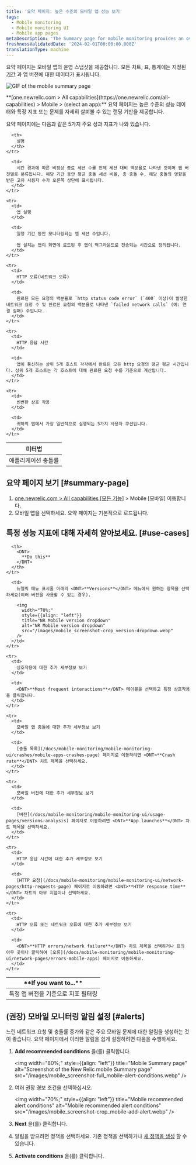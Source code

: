 ```yaml
---
title: '요약 페이지: 높은 수준의 모바일 앱 성능 보기'
tags:
  - Mobile monitoring
  - Mobile monitoring UI
  - Mobile app pages
metaDescription: 'The Summary page for mobile monitoring provides an overview of HTTP requests, active users, interactions, errors or network failures, and recent events.'
freshnessValidatedDate: '2024-02-01T00:00:00.000Z'
translationType: machine
---
```


요약 페이지는 모바일 앱의 운영 스냅샷을 제공합니다. 모든 차트, 표, 통계에는 지정된 [기간](/docs/query-your-data/explore-query-data/dashboards/manage-your-dashboard/#dash-time-picker) 과 앱 버전에 대한 데이터가 표시됩니다.

<img
  title="Mobile summary page"
  alt="GIF of the mobile summary page"
  src="/images/mobile_screenshot-full_summary-gif.gif"
/>

<figcaption>
  <DNT>**[one.newrelic.com > All capabilities](https://one.newrelic.com/all-capabilities) > Mobile > (select an app):**</DNT> 요약 페이지는 높은 수준의 성능 데이터와 특정 지표 또는 문제를 자세히 살펴볼 수 있는 랜딩 기반을 제공합니다.
</figcaption>

요약 페이지에는 다음과 같은 5가지 주요 성과 지표가 나와 있습니다.

<table>
  <thead>
    <tr>
      <th width={200}>
        미터법
      </th>

      <th>
        설명
      </th>
    </tr>
  </thead>

  <tbody>
    <tr>
      <td>
        애플리케이션 충돌률
      </td>

      <td>
        시간 경과에 따른 비정상 종료 세션 수를 전체 세션 대비 백분율로 나타낸 것이며 앱 버전별로 분류됩니다. 해당 기간 동안 평균 충돌 세션 비율, 총 충돌 수, 해당 충돌의 영향을 받은 고유 사용자 수가 오른쪽 상단에 표시됩니다.
      </td>
    </tr>

    <tr>
      <td>
        앱 실행
      </td>

      <td>
        일정 기간 동안 모니터링되는 앱 세션 수입니다.

        앱 설치는 앱이 화면에 로드된 후 앱이 백그라운드로 전송되는 시간으로 정의됩니다.
      </td>
    </tr>

    <tr>
      <td>
        HTTP 오류(네트워크 오류)
      </td>

      <td>
        완료된 모든 요청의 백분율로 `http status code error` (`400` 이상)이 발생한 네트워크 요청 수 및 완료된 요청의 백분율로 나타낸 `failed network calls` (예: 연결 실패) 수입니다.
      </td>
    </tr>

    <tr>
      <td>
        HTTP 응답 시간
      </td>

      <td>
        앱이 통신하는 상위 5개 호스트 각각에서 완료된 모든 http 요청의 평균 평균 시간입니다. 상위 5개 호스트는 각 호스트에 대해 완료된 요청 수를 기준으로 계산됩니다.
      </td>
    </tr>

    <tr>
      <td>
        빈번한 상호 작용
      </td>

      <td>
        귀하의 앱에서 가장 일반적으로 실행되는 5가지 사용자 쿠션입니다.
      </td>
    </tr>
  </tbody>
</table>

## 요약 페이지 보기 [#summary-page]

1. [one.newrelic.com > All capabilities \[모든 기능\]](https://one.newrelic.com/all-capabilities) > Mobile \[모바일] 이동합니다.
2. 모바일 앱을 선택하세요. 요약 페이지는 기본적으로 로드됩니다.

## 특정 성능 지표에 대해 자세히 알아보세요. [#use-cases]

<table>
  <thead>
    <tr>
      <th width={200}>
        <DNT>
          **If you want to...**
        </DNT>
      </th>

      <th>
        <DNT>
          **Do this**
        </DNT>
      </th>
    </tr>
  </thead>

  <tbody>
    <tr>
      <td>
        특정 앱 버전을 기준으로 지표 필터링
      </td>

      <td>
        뉴렐릭 메뉴 표시줄 아래의 <DNT>**Versions**</DNT> 메뉴에서 원하는 항목을 선택하세요(여러 버전을 사용할 수 있는 경우).

        <img
          width="70%;"
          style={{align: "left"}}
          title="NR Mobile version dropdown"
          alt="NR Mobile version dropdown"
          src="/images/mobile_screenshot-crop_version-dropdown.webp"
        />
      </td>
    </tr>

    <tr>
      <td>
        상호작용에 대한 추가 세부정보 보기
      </td>

      <td>
        <DNT>**Most frequent interactions**</DNT> 테이블을 선택하고 특정 상호작용을 클릭합니다.
      </td>
    </tr>

    <tr>
      <td>
        모바일 앱 충돌에 대한 추가 세부정보 보기
      </td>

      <td>
        [충돌 목록](/docs/mobile-monitoring/mobile-monitoring-ui/crashes/mobile-apps-crashes-page) 페이지로 이동하려면 <DNT>**Crash rate**</DNT> 차트 제목을 선택하세요.
      </td>
    </tr>

    <tr>
      <td>
        모바일 버전에 대한 추가 세부정보 보기
      </td>

      <td>
        [버전](/docs/mobile-monitoring/mobile-monitoring-ui/usage-pages/versions-analysis) 페이지로 이동하려면 <DNT>**App launches**</DNT> 차트 제목을 선택하세요.
      </td>
    </tr>

    <tr>
      <td>
        HTTP 응답 시간에 대한 추가 세부정보 보기
      </td>

      <td>
        [HTTP 요청](/docs/mobile-monitoring/mobile-monitoring-ui/network-pages/http-requests-page) 페이지로 이동하려면 <DNT>**HTTP response time**</DNT> 차트의 아무 지점이나 선택하세요.
      </td>
    </tr>

    <tr>
      <td>
        HTTP 오류 또는 네트워크 오류에 대한 추가 세부정보 보기
      </td>

      <td>
        <DNT>**HTTP errors/network failure**</DNT> 차트 제목을 선택하거나 표의 아무 곳이나 클릭하여 [오류](/docs/mobile-monitoring/mobile-monitoring-ui/network-pages/errors-mobile-apps) 페이지로 이동하세요.
      </td>
    </tr>
  </tbody>
</table>

## (권장) 모바일 모니터링 알림 설정 [#alerts]

느린 네트워크 요청 및 충돌률 증가와 같은 주요 모바일 문제에 대한 알림을 생성하는 것이 좋습니다. 요약 페이지에서 이러한 알림을 쉽게 설정하려면 다음을 수행하세요.

1. <DNT>**Add recommended conditions**</DNT> 을(를) 클릭합니다.

   <img
     width="80%;"
     style={{align: "left"}}
     title="Mobile Summary page"
     alt="Screenshot of the New Relic mobile Summary page"
     src="/images/mobile_screenshot-full_mobile-alert-conditions.webp"
   />


2. 여러 권장 경보 조건을 선택하십시오.

   <img
     width="70%;"
     style={{align: "left"}}
     title="Mobile recommended alert conditions"
     alt="Mobile recommended alert conditions"
     src="/images/mobile_screenshot-crop_mobile-add-alert.webp"
   />

3. <DNT>**Next**</DNT> 을(를) 클릭합니다.

4. 알림을 받으려면 정책을 선택하세요. 기존 정책을 선택하거나 [새 정책을 생성](/docs/alerts-applied-intelligence/new-relic-alerts/alert-policies/create-edit-or-find-alert-policy/#alert-policy-name) 할 수 있습니다.

5. <DNT>**Activate conditions**</DNT> 을(를) 클릭합니다.
